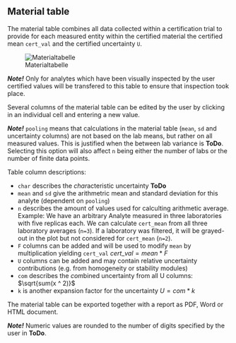 ## Material table

The material table combines all data collected within a certification trial to provide for each measured entity within the certified material the certified mean `cert_val` and the certified uncertainty `U`.

![Materialtabelle](Data_Stats04.png)

***Note!*** Only for analytes which have been visually inspected by the user certified values will be transfered to this table to ensure that inspection took place. 

Several columns of the material table can be edited by the user by clicking in an individual cell and entering a new value.

***Note!*** `pooling` means that calculations in the material table (`mean`, `sd` and uncertainty columns) are not based on the lab means, but rather on all measured values. This is justified when the between lab variance is **ToDo**. Selecting this option will also affect `n` being either the number of labs or the number of finite data points.

Table column descriptions:

- `char` describes the *char*acteristic uncertainty **ToDo**
- `mean` and `sd` give the arithmetric mean and standard deviation for this analyte (dependent on `pooling`)
- `n` describes the amount of values used for calculting arithmetic average. Example: We have an arbitrary Analyte measured in three laboratories with five replicas each. We can calculate `cert_mean` from all three laboratory averages (`n=3`). If a laboratory was filtered, it will be grayed-out in the plot but not considered for `cert_mean` (`n=2`).
- `F` columns can be added and will be used to modify `mean` by multiplication yielding `cert_val` $cert\_val=mean*F$
- `U` columns can be added and may contain relative uncertainty contributions (e.g. from homogeneity or stability modules)
- `com` describes the *com*bined uncertainty from all U columns: $\sqrt{sum(x ^ 2)}$
- `k` is another expansion factor for the uncertainty $U=com*k$

The material table can be exported together with a report as PDF, Word or HTML document.

***Note!*** Numeric values are rounded to the number of digits specified by the user in **ToDo**.
